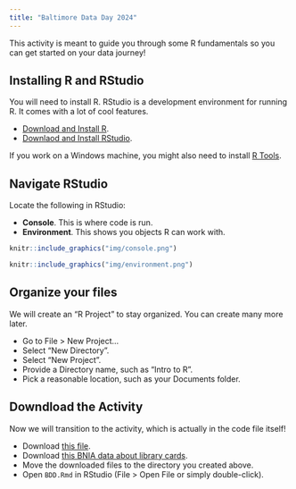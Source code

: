 ```yaml
---
title: "Baltimore Data Day 2024"
---
```


This activity is meant to guide you through some R fundamentals so you can get started on your data journey!

## Installing R and RStudio

You will need to install R. RStudio is a development environment for running R. It comes with a lot of cool features. 

- [Download and Install R](http://cran.us.r-project.org/).
- [Downlaod and Install RStudio](https://posit.co/download/rstudio-desktop/).

If you work on a Windows machine, you might also need to install [R Tools](https://cran.r-project.org/bin/windows/Rtools/). 

## Navigate RStudio

Locate the following in RStudio:

- **Console**. This is where code is run.
- **Environment**. This shows you objects R can work with.

```r
knitr::include_graphics("img/console.png")
```

```r
knitr::include_graphics("img/environment.png")
```

## Organize your files

We will create an "R Project" to stay organized. You can create many more later.

- Go to File > New Project...
- Select "New Directory".
- Select "New Project".
- Provide a Directory name, such as "Intro to R".
- Pick a reasonable location, such as your Documents folder.

## Downdload the Activity

Now we will transition to the activity, which is actually in the code file itself!

- Download [this file](https://raw.githubusercontent.com/avahoffman/BDD24/main/index.qmd).
- Download [this BNIA data about library cards](https://raw.githubusercontent.com/avahoffman/BDD24/main/Number_of_Persons_with_Library_Cards_per_1%2C000_Residents_-_Community_Statistical_Area.csv).
- Move the downloaded files to the directory you created above.
- Open `BDD.Rmd` in RStudio (File > Open File or simply double-click).
